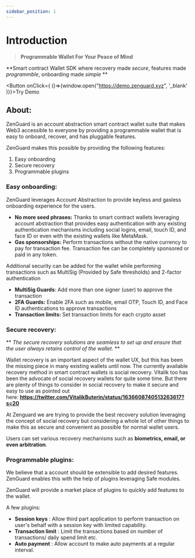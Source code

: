 ```yaml
---
sidebar_position: 1
---
```






# Introduction

> **Programmable Wallet
For Your Peace of Mind**
> 

**Smart contract Wallet SDK where recovery made *secure*,
features made *programmble*, onboarding made *simple* **

<Button  onClick={ ()=>{window.open("https://demo.zenguard.xyz", '_blank' )}}>Try Demo</Button>

## About:

ZenGuard is an account abstraction smart contract wallet suite that makes Web3 accessible to everyone by providing a programmable wallet that is easy to onboard, recover, and has pluggable features.

ZenGuard makes this possible by providing the following features:

1. Easy onboarding
2. Secure recovery
3. Programmable plugins


### Easy onboarding:

ZenGuard leverages Account Abstraction to provide keyless and gasless onboarding experience for the users. 

- **No more seed phrases:** Thanks to smart contract wallets leveraging account abstraction that provides easy authentication with any existing authentication mechanisms
including social logins, email, touch ID, and face ID or even with the existing wallets like MetaMask.
- **Gas sponsorships:** Perform transactions without the native currency to pay for transaction fee. Transaction fee can be completely sponsored or paid in any token.

Additional security can be added for the wallet while performing transactions such as MultiSig (Provided by Safe thresholds) and 2-factor authentication
-  **MultiSig Guards**: Add more than one signer (user) to approve the transaction
-  **2FA Guards:** Enable 2FA such as mobile, email OTP, Touch ID, and Face ID authentications to approve transactions
-  **Transaction limits:** Set transaction limits for each crypto asset

### Secure recovery:

** *The secure recovery solutions are seamless to set up and ensure that the user always retains control of the wallet.* **

Wallet recovery is an important aspect of the wallet UX, but this has been the missing piece in many existing wallets until now. The currently available recovery method in smart contract wallets is social recovery. Vitalik too has been the advocate of social recovery wallets for quite some time. But there are plenty of things to consider in social recovery to make it secure and easy to use as pointed out here: **https://twitter.com/VitalikButerin/status/1636608740513263617?s=20**

At Zenguard we are trying to provide the best recovery solution leveraging the concept of social recovery but considering a whole lot of other things to make this as secure and convenient as possible for normal wallet users.

Users can set various recovery mechanisms such as **biometrics, email, or even arbitration**.


### Programmable plugins:

We believe that a account should be extensible to add desired features. ZenGuard enables this with the help of plugins leveraging Safe modules.

ZenGuard will provide a market place of plugins to quickly add features to the wallet.

A few plugins:

- **Session keys** : Allow third part application to perform transaction on user's behalf with a session key with limited capability.
- **Transaction limit** :  Limit the transactions based on number of transactions/ daily spend limit etc.
- **Auto payment** : Allow account to make auto payments at a regular interval.




